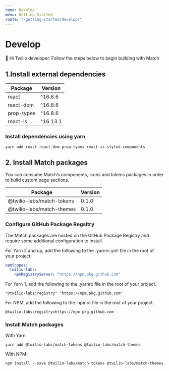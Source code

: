 ```yaml
---
name: Develop
menu: Getting Started
route: "/getting-started/develop/"
---
```


# Develop

👋 Hi Twilio developer. Follow the steps below to begin building with Match

## 1.Install external dependencies

| Package    | Version  |
| ---------- | -------- |
| react      | ^16.8.6  |
| react-dom  | ^16.8.6  |
| prop-types | ^16.8.6  |
| react-is   | ^16.13.1 |

### Install dependencies using yarn

```shell
yarn add react react-dom prop-types react-is styled-components
```

## 2. Install Match packages

You can consume Match’s components, icons and tokens packages in order to build custom page sections.

| Package                   | Version |
| ------------------------- | ------- |
| @twilio-labs/match-tokens | 0.1.0   |
| @twilio-labs/match-themes | 0.1.0   |

### Configure GitHub Package Regsitry

The Match packages are hosted on the GitHub Package Registry and require some additional configuration to install.

For Yarn 2 and up, add the following to the .yarnrc.yml file in the root of your project:

```yaml
npmScopes:
  twilio-labs:
    npmRegistryServer: "https://npm.pkg.github.com"
```

For Yarn 1, add the following to the .yarnrc file in the root of your project.

```
"@twilio-labs:registry" "https://npm.pkg.github.com"
```

For NPM, add the following to the .npmrc file in the root of your project.

```
@twilio-labs:regsitry=https://npm.pkg.github.com
```

### Install Match packages

With Yarn:

```shell
yarn add @twilio-labs/match-tokens @twilio-labs/match-themes
```

With NPM:

```shell
npm install --save @twilio-labs/match-tokens @twilio-labs/match-themes
```
